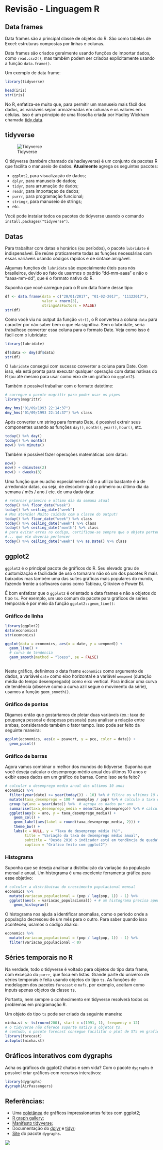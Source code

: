 # Revisão - Linguagem R {#linguagemR}


## Data frames


Data frames são a principal classe de objetos do R. São como tabelas de Excel: estruturas compostas por linhas e colunas.

Data frames são criados geralmente usando funções de importar dados, como `read.csv2()`, mas também podem ser criados explicitamente usando a função `data.frame()`.

Um exemplo de data frame:

```r
library(tidyverse)

head(iris)
str(iris)

```

No R, enfatiza-se muito que, para permitir um manuseio mais fácil dos dados, as variáveis sejam armazenadas em colunas e os valores em células. Isso é um princípio de uma filosofia criada por Hadley Wickham chamada [tidy data](http://vita.had.co.nz/papers/tidy-data.html). 

## tidyverse

![Tidyverse](https://i.redd.it/27ey1rdre84z.jpg)

O tidyverse (também chamado de hadleyverse) é um conjunto de pacotes R que facilita o manuseio de dados. **Atualmente** agrega os seguintes pacotes:

* `ggplot2`, para visualização de dados;  
* `dplyr`, para manuseio de dados;  
* `tidyr`, para arrumação de dados;  
* `readr`, para importaçao de dados;  
* `purrr`, para programação funcional;  
* `stringr`, para manuseio de strings;  
*  etc.

Você pode instalar todos os pacotes do tidyverse usando o comando `install.packages("tidyverse")`. 

## Datas

Para trabalhar com datas e horários (ou períodos), o pacote `lubridate` é indispensável. Ele reúne praticamente todas as funções necessárias com essas variáveis usando códigos rápidos e de sintaxe amigável.

Algumas funções do `lubridate` são especialmente úteis para nós brasileiros, devido ao fato de usarmos o padrão "dd-mm-aaaa" e não o "aaaa-mm-dd", que é o formato nativo do R.

Suponha que você carregue para o R um data frame desse tipo:

```r

df <- data.frame(data = c("20/01/2017", "01-02-2017", "11122017"),
                 valor = rnorm(3),
                 stringsAsFactors = FALSE)
str(df)

```

Como você viu no output da função `str()`, o R converteu a coluna `data` para caracter por não saber bem o que ela significa. Sem o lubridate, seria trabalhoso converter essa coluna para o formato Date. Veja como isso é fácil com o lubridate:

```r
library(lubridate)

df$data <- dmy(df$data)
str(df)
```

O `lubridate` consegui com sucesso converter a coluna para Date. Com isso, ela está pronta para executar qualquer operação com datas nativas do R (ou até mesmo para usar como eixo de um gráfico no `ggplot2`).

Também é possível trabalhar com o formato datetime:

```r
# carregue o pacote magrittr para poder usar os pipes
library(magrittr)

dmy_hms("01/09/1993 22:14:37")
dmy_hms("01/09/1993 22:14:37") %>% class
```
Após converter um string para formato Date, é possível extrair seus componentes usando as funções `day()`, `month()`, `year()`, `hour()`, etc.

```r

today() %>% day()
today() %>% month()
now() %>% minute()

```


Também é possível fazer operações matemáticas com datas:

```r
now()
now() + dminutes(2)
now() + dweeks(3)
```

Uma função que eu acho especialmente útil e a utilizo bastante é a de arredondar datas, ou seja, de descobrir qual o primeiro ou último dia da semana / mês / ano / etc. de uma dada data:

```r
# retornar primeiro e ultimo dia da semana atual
today() %>% floor_date("week")
today() %>% ceiling_date("week")
# Mas atencão! Muito cuidado com a classe do output!
today() %>% floor_date("week") %>% class
today() %>% ceiling_date("week") %>% class
today() %>% ceiling_date("month") %>% class
# para evitar erros no codigo, certifique-se sempre que o objeto pertence a classe...
#... que ele deveria pertencer
today() %>% ceiling_date("week") %>% as.Date() %>% class

```


## ggplot2

`ggplot2` é o principal pacote de gráficos do R. Seu elevado grau de customização e facilidade de uso o tornaram não só um dos pacotes R mais baixados mas também uma das suítes gráficas mais populares do mundo, fazendo frente a softwares caros como Tableau, Qlikview e Power BI.

É bom enfatizar que o `ggplot2` é orientado a data frames e não a objetos do tipo `ts`. Por exemplo, um uso comum do pacote para gráficos de séries temporais é por meio da função `ggplot2::geom_line()`:

### Gráfico de linha {-}

```r
library(ggplot2)
data(economics)
str(economics)

ggplot(data = economics, aes(x = date, y = uempmed)) + 
  geom_line() +
  # curva de tendencia
  geom_smooth(method = "loess", se = FALSE)
  
```

Neste gráfico, definimos o data frame `economics` como argumento de dados, a variável `date` como eixo horizontal e a variável `uempmed` (duração média do tempo desempregado) como eixo vertical. Para indicar uma curva de tendência (observe como a curva azil segue o movimento da série), usamos a função `geom_smooth()`.

### Gráfico de pontos {-}

Digamos então que gostaríamos de plotar duas variáveis (ex.: taxa de poupança pessoal e despesas pessoais) para analisar a relação entre ambas, considerando também o fator tempo. Isso pode ser feito da seguinte maneira:

```r

ggplot(economics, aes(x = psavert, y = pce, color = date)) + 
  geom_point()

```

### Gráfico de barras {-}

Agora vamos combinar o melhor dos mundos do tidyverse: Suponha que você deseja calcular o desemprego médio anual dos últimos 10 anos e exibir esses dados em um gráfico de barras. Como isso seria feito?

```r
# calcular o desemprego medio anual dos ultimos 10 anos
economics %>% 
  filter(year(date) >= year(today()) - 10) %>% # filtra os ultimos 10 anos
  mutate(taxa_desemprego = 100 * unemploy / pop) %>% # calcula a taxa de desemprego
  group_by(ano = year(date)) %>%  # agrupa os dados por ano
  summarise(taxa_desemprego_media = mean(taxa_desemprego)) %>% # calcula a taxa de desemprego media por ano 
  ggplot(aes(x = ano, y = taxa_desemprego_media)) +
    geom_col() +
    geom_label(aes(label = round(taxa_desemprego_media, 2))) +
    theme_bw() +
    labs(x = NULL, y = "Taxa de desemprego média (%)",
         title = "Variação da taxa de desemprego médio anual",
         subtitle = "Desde 2010 o indicador está em tendência de queda",
         caption = "Gráfico feito com ggplot2")

```

### Histograma {-}

Suponha que se deseja analisar a distribuição da variação da população mensal e anual. Um histograma é uma excelente ferramenta gráfica para esse objetivo:

```r
# calcular a distribuicao do crescimento populacional mensal
economics %>% 
  mutate(variacao_populacional = (pop / lag(pop, 1)) - 1) %>% 
  ggplot(aes(x = variacao_populacional)) + # um histograma precisa apenas da variavel para o eixo x
    geom_histogram()
```

O histograma nos ajuda a identificar anomalias, como o período onde a população decresceu de um mês para o outro. Para saber quando isso aconteceu, usamos o código abaixo:

```r

economics %>% 
  mutate(variacao_populacional = (pop / lag(pop, 1)) - 1) %>% 
  filter(variacao_populacional < 0)

```


## Séries temporais no R

Na verdade, todo o tidyverse é voltado para objetos do tipo data frame, com exceção do `purrr`, que foca em listas. Grande parte do universo de séries temporais é feita usando objetos do tipo `ts`. As funções de modelagem dos pacotes `forecast` e `mafs`, por exemplo, aceitam como inputs apenas objetos da classe `ts`.

Portanto, nem sempre o conhecimento em tidyverse resolverá todos os problemas em programação R.

Um objeto do tipo `ts` pode ser criado da seguinte maneira: 

```r

minha.st <- ts(rnorm(200), start = c(1991, 1), frequency = 12)
# o tidyverse não oferece suporte nativo a objetos ts.
# contudo, o pacote forecast consegue facilitar o plot de STs em graficos do ggplot2:
library(forecast)
autoplot(minha.st)
```

## Gráficos interativos com dygraphs

Acha os gráficos do ggplot2 chatos e sem vida? Com o pacote `dygraphs` é possível criar gráficos com recursos interativos:

```r

library(dygraphs)
dygraph(AirPassengers)

```


## Referências:

* Uma [coletânea](https://github.com/sillasgonzaga/referencias-R/blob/master/README.md) de gráficos impressionantes feitos com ggplot2;  
* [R graph gallery](http://www.r-graph-gallery.com/);  
* [Manifesto tidyverse](https://cran.r-project.org/web/packages/tidyverse/vignettes/manifesto.html);  
* Documentação do [dplyr](https://cran.r-project.org/web/packages/dplyr/vignettes/dplyr.html) e [tidyr](https://cran.r-project.org/web/packages/tidyr/vignettes/tidy-data.html);  
* [Site](https://rstudio.github.io/dygraphs/) do pacote `dygraphs`.

![](http://i.imgur.com/lBCBhhP.jpg)
